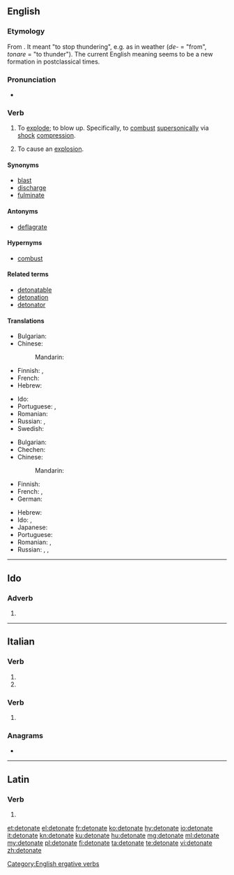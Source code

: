 ==English==

===Etymology===
From {{etyl|la|en}} {{m|la|detonāre}}. It meant "to stop thundering", e.g. as in weather (''de-'' = "from", ''tonare'' = "to thunder"). The current English meaning seems to be a new formation in postclassical times.

===Pronunciation===
* {{IPA|/ˈdɛtəneɪt/|lang=en}}

===Verb===
{{en-verb|detonat}}

# {{label|en|intransitive}} To [[explode]]; to blow up. Specifically, to [[combust]] [[supersonic]]ally via [[shock]] [[compression]].
# {{label|en|transitive}} To cause an [[explosion]].

====Synonyms====
* [[blast]]
* [[discharge]]
* [[fulminate]]

====Antonyms====
* {{sense|with respect to speed of prorogation}} [[deflagrate]]

====Hypernyms====
* [[combust]]

====Related terms====
* [[detonatable]]
* [[detonation]]
* [[detonator]]

====Translations====
{{trans-top|to blow up}}
* Bulgarian: {{t+|bg|избухвам}}
* Chinese:
*: Mandarin: {{t+|cmn|爆炸|tr=bàozhà|sc=Hani}}
* Finnish: {{t+|fi|räjähtää}}, {{t+|fi|pamahtaa}}
* French: {{t+|fr|détonner}}
* Hebrew: {{t|he|התפוצץ|tr=hitpotséts}}
{{trans-mid}}
* Ido: {{t+|io|detonar}}
* Portuguese: {{t|pt|detonar}}, {{t+|pt|explodir}}
* Romanian: {{t+|ro|exploda}}
* Russian: {{t+|ru|взрыва́ться|impf}}, {{t+|ru|взорва́ться|pf}}
* Swedish: {{t+|sv|detonera}}
{{trans-bottom}}

{{trans-top|to cause an explosion}}
* Bulgarian: {{t+|bg|възпламенявам}}
* Chechen: {{t-needed|ce}}
* Chinese:
*: Mandarin: {{t+|cmn|引爆|tr=yǐnbào|sc=Hani}}
* Finnish: {{t|fi|räjäyttää}}
* French: {{t+|fr|détoner}}, {{t+|fr|détonner}}
* German: {{t+|de|detonieren}}
{{trans-mid}}
* Hebrew: {{t|he|פוצץ|tr=potséts}}
* Ido: {{t+|io|detonar}}, {{t+|io|detonigar}}
* Japanese: {{t+|ja|爆発|tr=ばくはつさせる, bakuhatsu saseru|alt=爆発させる|sc=Jpan}}
* Portuguese: {{t|pt|detonar}}
* Romanian: {{t+|ro|detona}}, {{t|ro|a face să explodeze}}
* Russian: {{t+|ru|взрыва́ть|impf}}, {{t+|ru|взорва́ть|pf}}, {{t|ru|детони́ровать|impf}}
{{trans-bottom}}

[[Category:English ergative verbs]]

----

==Ido==

===Adverb===
{{io-part|adv}}

# {{io-form of|deton}}

----

==Italian==

===Verb===
{{head|it|verb form}}

# {{inflection of|detonare||2|p|pres|indc|lang=it}}
# {{inflection of|detonare||2|p|impr|lang=it}}

===Verb===
{{head|it|past participle form|g=f-p}}

# {{feminine plural of|detonato|lang=it}}

===Anagrams===
* {{l/it|denotate}}

----

==Latin==

===Verb===
{{la-verb-form|dētonāte}}

# {{inflection of|dētonō||2|p|pres|actv|impr|lang=la}}

[[et:detonate]]
[[el:detonate]]
[[fr:detonate]]
[[ko:detonate]]
[[hy:detonate]]
[[io:detonate]]
[[it:detonate]]
[[kn:detonate]]
[[ku:detonate]]
[[hu:detonate]]
[[mg:detonate]]
[[ml:detonate]]
[[my:detonate]]
[[pl:detonate]]
[[fi:detonate]]
[[ta:detonate]]
[[te:detonate]]
[[vi:detonate]]
[[zh:detonate]]